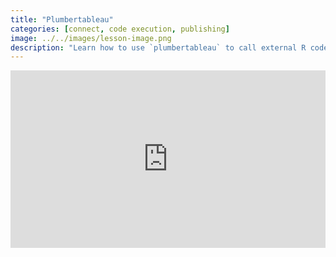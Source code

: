 ```yaml
---
title: "Plumbertableau"
categories: [connect, code execution, publishing]
image: ../../images/lesson-image.png
description: "Learn how to use `plumbertableau` to call external R code in real time from Tableau workbooks via the Tableau Analytics Extensions"
---
```


<div class="wistia_responsive_padding" style="padding:56.25% 0 0 0;position:relative;"><div class="wistia_responsive_wrapper" style="height:100%;left:0;position:absolute;top:0;width:100%;"><iframe src="https://fast.wistia.net/embed/iframe/rx4u9qlt8c?seo=true&videoFoam=true" title="Plumbertableau Demo Video" allow="autoplay; fullscreen" allowtransparency="true" frameborder="0" scrolling="no" class="wistia_embed" name="wistia_embed" msallowfullscreen width="100%" height="100%"></iframe></div></div>
<script src="https://fast.wistia.net/assets/external/E-v1.js" async></script>
